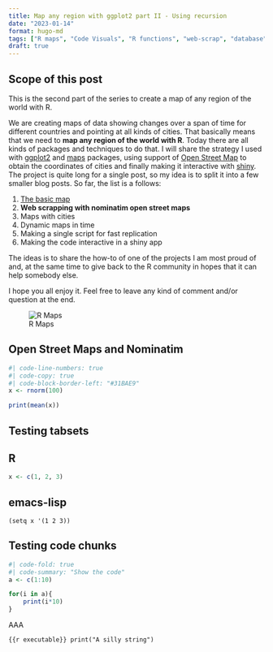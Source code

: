 ```yaml
---
title: Map any region with ggplot2 part II - Using recursion
date: "2023-01-14"
format: hugo-md
tags: ["R maps", "Code Visuals", "R functions", "web-scrap", "database"]
draft: true
---
```


## Scope of this post

This is the second part of the series to create a map of any region of the world with R.

We are creating maps of data showing changes over a span of time for different countries and pointing at all kinds of cities. That basically means that we need to **map any region of the world with R**. Today there are all kinds of packages and techniques to do that. I will share the strategy I used with [ggplot2](https://cran.r-project.org/web/packages/ggplot2/index.html) and [maps](https://cran.r-project.org/web/packages/maps/index.html) packages, using support of [Open Street Map](https://www.openstreetmap.org/) to obtain the coordinates of cities and finally making it interactive with [shiny](https://shiny.rstudio.com/). The project is quite long for a single post, so my idea is to split it into a few smaller blog posts. So far, the list is a follows:

1. [The basic map](https://blog.rwhitedwarf.com/post/map_any_region_with_ggplot2_part_i/)
2. **Web scrapping with nominatim open street maps**
3. Maps with cities
4. Dynamic maps in time
5. Making a single script for fast replication
6. Making the code interactive in a shiny app
	
The ideas is to share the how-to of one of the projects I am most proud of and, at the same time to give back to the R community in hopes that it can help somebody else.

I hope you all enjoy it. Feel free to leave any kind of comment and/or question at the end.

![R Maps](/post/2022/map_any_region_with_ggplot2_part_I/maps_DrawingMap.png)

## Open Street Maps and Nominatim

```r
#| code-line-numbers: true
#| code-copy: true
#| code-block-border-left: "#31BAE9"
x <- rnorm(100)

print(mean(x))
```

## Testing tabsets

::: {.panel-tabset}

## R


```.r
x <- c(1, 2, 3)
```

## emacs-lisp

```.emacs-lisp
(setq x '(1 2 3))
```

:::

## Testing code chunks


```r
#| code-fold: true
#| code-summary: "Show the code"
a <- c(1:10)

for(i in a){
    print(i*10)
}
```

AAA

```{{r executable}}
print("A silly string")
```
